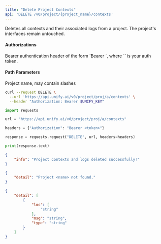 ```yaml
---
title: "Delete Project Contexts"
api: 'DELETE /v0/project/{project_name}/contexts'
---
```

Deletes all contexts and their associated logs from a project.
The project's interfaces remain untouched.

#### Authorizations

<ParamField header="Authorization" type="string" required="true">
  Bearer authentication header of the form `Bearer <token>`, where `<token>` is your auth token.
</ParamField>

#### Path Parameters

<ParamField query="project_name" type="string" required="true">
Project name, may contain slashes
</ParamField>

<RequestExample>

```bash cURL
curl --request DELETE \
  --url 'https://api.unify.ai/v0/project/proj/a/contexts' \
  --header "Authorization: Bearer $UNIFY_KEY"
```

```python Python
import requests

url = "https://api.unify.ai/v0/project/proj/a/contexts"

headers = {"Authorization": "Bearer <token>"}

response = requests.request("DELETE", url, headers=headers)

print(response.text)
```

</RequestExample>
<ResponseExample>

```json 200
{
    "info": "Project contexts and logs deleted successfully!"
}
```

```json 404
{
    "detail": "Project <name> not found."
}
```

```json 422
{
    "detail": [
        {
            "loc": [
                "string"
            ],
            "msg": "string",
            "type": "string"
        }
    ]
}
```

</ResponseExample>
